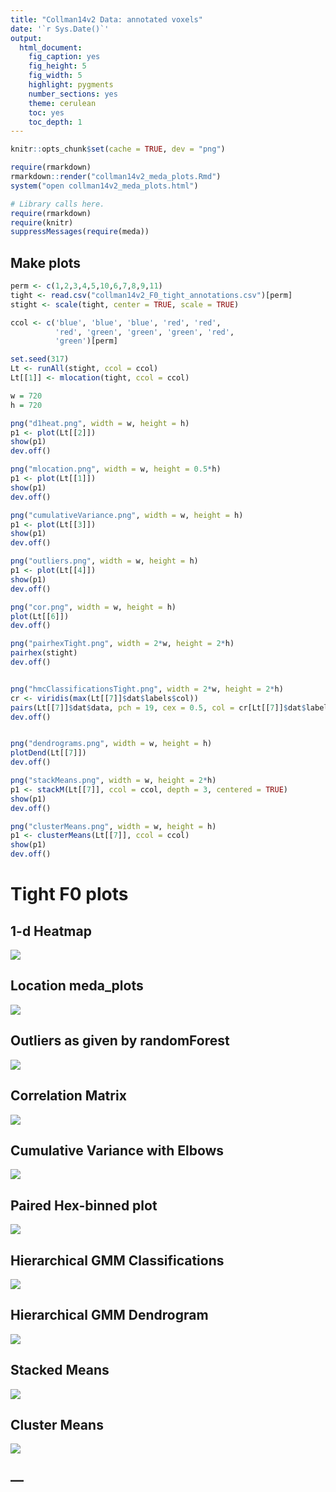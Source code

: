 ```yaml
---
title: "Collman14v2 Data: annotated voxels"
date: '`r Sys.Date()`'
output:
  html_document:
    fig_caption: yes
    fig_height: 5
    fig_width: 5
    highlight: pygments
    number_sections: yes
    theme: cerulean
    toc: yes
    toc_depth: 1
---
```

```r
knitr::opts_chunk$set(cache = TRUE, dev = "png")
```

```r
require(rmarkdown)
rmarkdown::render("collman14v2_meda_plots.Rmd")
system("open collman14v2_meda_plots.html")
```

```r
# Library calls here.
require(rmarkdown)
require(knitr)
suppressMessages(require(meda))
```

## Make plots

```r
perm <- c(1,2,3,4,5,10,6,7,8,9,11)
tight <- read.csv("collman14v2_F0_tight_annotations.csv")[perm]
stight <- scale(tight, center = TRUE, scale = TRUE)

ccol <- c('blue', 'blue', 'blue', 'red', 'red', 
          'red', 'green', 'green', 'green', 'red', 
          'green')[perm]

set.seed(317)
Lt <- runAll(stight, ccol = ccol)
Lt[[1]] <- mlocation(tight, ccol = ccol)

w = 720
h = 720 

png("d1heat.png", width = w, height = h)
p1 <- plot(Lt[[2]]) 
show(p1)
dev.off()

png("mlocation.png", width = w, height = 0.5*h)
p1 <- plot(Lt[[1]]) 
show(p1)
dev.off()

png("cumulativeVariance.png", width = w, height = h)
p1 <- plot(Lt[[3]]) 
show(p1)
dev.off()

png("outliers.png", width = w, height = h)
p1 <- plot(Lt[[4]]) 
show(p1)
dev.off()

png("cor.png", width = w, height = h)
plot(Lt[[6]]) 
dev.off()

png("pairhexTight.png", width = 2*w, height = 2*h)
pairhex(stight)
dev.off()


png("hmcClassificationsTight.png", width = 2*w, height = 2*h)
cr <- viridis(max(Lt[[7]]$dat$labels$col))
pairs(Lt[[7]]$dat$data, pch = 19, cex = 0.5, col = cr[Lt[[7]]$dat$labels$col])
dev.off()


png("dendrograms.png", width = w, height = h)
plotDend(Lt[[7]])
dev.off()

png("stackMeans.png", width = w, height = 2*h)
p1 <- stackM(Lt[[7]], ccol = ccol, depth = 3, centered = TRUE)
show(p1)
dev.off()

png("clusterMeans.png", width = w, height = h)
p1 <- clusterMeans(Lt[[7]], ccol = ccol)
show(p1)
dev.off()
```

# Tight F0 plots

## 1-d Heatmap
![](./d1heat.png)

## Location meda_plots
![](./mlocation.png)

## Outliers as given by randomForest
![](./outliers.png)

## Correlation Matrix
![](./cor.png)

## Cumulative Variance with Elbows
![](./cumulativeVariance.png)

## Paired Hex-binned plot
![](./pairhexTight.png)

## Hierarchical GMM Classifications
![](./hmcClassificationsTight.png)

## Hierarchical GMM Dendrogram
![](./dendrograms.png)

## Stacked Means
![](./stackMeans.png)

## Cluster Means
![](./clusterMeans.png)



--- 
---
